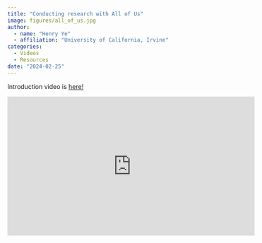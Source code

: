 ```yaml
---
title: "Conducting research with All of Us"
image: figures/all_of_us.jpg
author:
  - name: "Henry Ye"
  - affiliation: "University of California, Irvine"
categories:
  - Videos
  - Resources
date: "2024-02-25"
---
```


Introduction video is [here!](https://www.youtube.com/watch?v=fgWu-RxTGWk&list=PLHceB7Ek40_MHyQxMraQMOVJ5-04yW7Hs)

```{=html}
<iframe width="560" height="315" src="https://www.youtube.com/embed/fgWu-RxTGWk?si=guKNqwR59TXV36Qm" title="YouTube video player" frameborder="0" allow="accelerometer; autoplay; clipboard-write; encrypted-media; gyroscope; picture-in-picture; web-share" allowfullscreen></iframe>
```

